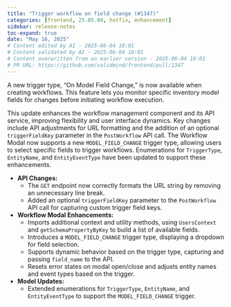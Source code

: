 ```yaml
---
title: "Trigger workflow on field change (#1347)"
categories: [frontend, 25.05.04, hotfix, enhancement]
sidebar: release-notes
toc-expand: true
date: "May 16, 2025"
# Content edited by AI - 2025-06-04 18:01
# Content validated by AI - 2025-06-04 18:01
# Content overwritten from an earlier version - 2025-06-04 18:01
# PR URL: https://github.com/validmind/frontend/pull/1347
---
```


A new trigger type, "On Model Field Change," is now available when creating workflows. This feature lets you monitor specific inventory model fields for changes before initiating workflow execution.

This update enhances the workflow management component and its API service, improving flexibility and user interface dynamics. Key changes include API adjustments for URL formatting and the addition of an optional `triggerFieldKey` parameter in the `PostWorkflow` API call. The Workflow Modal now supports a new `MODEL_FIELD_CHANGE` trigger type, allowing users to select specific fields to trigger workflows. Enumerations for `TriggerType`, `EntityName`, and `EntityEventType` have been updated to support these enhancements.

- **API Changes:**
  - The `GET` endpoint now correctly formats the URL string by removing an unnecessary line break.
  - Added an optional `triggerFieldKey` parameter to the `PostWorkflow` API call for capturing custom trigger field keys.

- **Workflow Modal Enhancements:**
  - Imports additional context and utility methods, using `UsersContext` and `getSchemaPropertyByKey` to build a list of available fields.
  - Introduces a `MODEL_FIELD_CHANGE` trigger type, displaying a dropdown for field selection.
  - Supports dynamic behavior based on the trigger type, capturing and passing `field_name` to the API.
  - Resets error states on modal open/close and adjusts entity names and event types based on the trigger.

- **Model Updates:**
  - Extended enumerations for `TriggerType`, `EntityName`, and `EntityEventType` to support the `MODEL_FIELD_CHANGE` trigger.